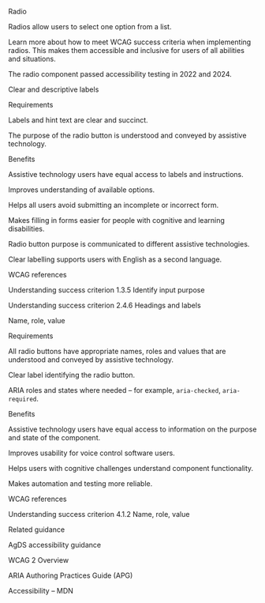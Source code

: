 Radio 

Radios allow users to select one option from a list. 

 

Learn more about how to meet WCAG success criteria when implementing radios. This makes them accessible and inclusive for users of all abilities and situations. 

The radio component passed accessibility testing in 2022 and 2024. 

 

Clear and descriptive labels 

Requirements 

Labels and hint text are clear and succinct. 

The purpose of the radio button is understood and conveyed by assistive technology. 

 

Benefits 

Assistive technology users have equal access to labels and instructions.  

Improves understanding of available options. 

Helps all users avoid submitting an incomplete or incorrect form. 

Makes filling in forms easier for people with cognitive and learning disabilities. 

Radio button purpose is communicated to different assistive technologies. 

Clear labelling supports users with English as a second language. 

 

WCAG references 

Understanding success criterion 1.3.5 Identify input purpose 

Understanding success criterion 2.4.6 Headings and labels 

 

Name, role, value 

Requirements 

All radio buttons have appropriate names, roles and values that are understood and conveyed by assistive technology. 

Clear label identifying the radio button. 

ARIA roles and states where needed – for example, `aria-checked`, `aria-required`. 

 

Benefits 

Assistive technology users have equal access to information on the purpose and state of the component. 

Improves usability for voice control software users. 

Helps users with cognitive challenges understand component functionality. 

Makes automation and testing more reliable. 

 

WCAG references 

Understanding success criterion 4.1.2 Name, role, value 

 

Related guidance 

AgDS accessibility guidance 

WCAG 2 Overview 

ARIA Authoring Practices Guide (APG) 

Accessibility – MDN 

 

 

 

 